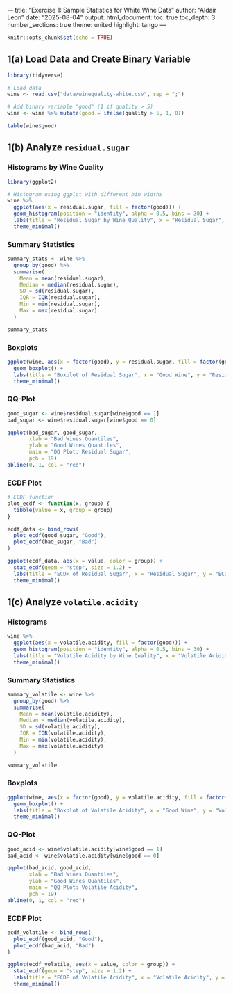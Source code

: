 \---
title: "Exercise 1: Sample Statistics for White Wine Data"
author: "Aldair Leon"
date: "2025-08-04"
output:
  html_document:
    toc: true
    toc_depth: 3
    number_sections: true
    theme: united
    highlight: tango
---

```r
knitr::opts_chunk$set(echo = TRUE)
```

## 1(a) Load Data and Create Binary Variable

```r
library(tidyverse)

# Load data
wine <- read.csv("data/winequality-white.csv", sep = ";")

# Add binary variable "good" (1 if quality > 5)
wine <- wine %>% mutate(good = ifelse(quality > 5, 1, 0))

table(wine$good)
```

## 1(b) Analyze `residual.sugar`

### Histograms by Wine Quality

```r
library(ggplot2)

# Histogram using ggplot with different bin widths
wine %>%
  ggplot(aes(x = residual.sugar, fill = factor(good))) +
  geom_histogram(position = "identity", alpha = 0.5, bins = 30) +
  labs(title = "Residual Sugar by Wine Quality", x = "Residual Sugar", fill = "Good Wine") +
  theme_minimal()
```

### Summary Statistics

```r
summary_stats <- wine %>%
  group_by(good) %>%
  summarise(
    Mean = mean(residual.sugar),
    Median = median(residual.sugar),
    SD = sd(residual.sugar),
    IQR = IQR(residual.sugar),
    Min = min(residual.sugar),
    Max = max(residual.sugar)
  )

summary_stats
```

### Boxplots

```r
ggplot(wine, aes(x = factor(good), y = residual.sugar, fill = factor(good))) +
  geom_boxplot() +
  labs(title = "Boxplot of Residual Sugar", x = "Good Wine", y = "Residual Sugar") +
  theme_minimal()
```

### QQ-Plot

```r
good_sugar <- wine$residual.sugar[wine$good == 1]
bad_sugar <- wine$residual.sugar[wine$good == 0]

qqplot(bad_sugar, good_sugar,
       xlab = "Bad Wines Quantiles",
       ylab = "Good Wines Quantiles",
       main = "QQ Plot: Residual Sugar",
       pch = 19)
abline(0, 1, col = "red")
```

### ECDF Plot

```r
# ECDF function
plot_ecdf <- function(x, group) {
  tibble(value = x, group = group)
}

ecdf_data <- bind_rows(
  plot_ecdf(good_sugar, "Good"),
  plot_ecdf(bad_sugar, "Bad")
)

ggplot(ecdf_data, aes(x = value, color = group)) +
  stat_ecdf(geom = "step", size = 1.2) +
  labs(title = "ECDF of Residual Sugar", x = "Residual Sugar", y = "ECDF") +
  theme_minimal()
```

## 1(c) Analyze `volatile.acidity`

### Histograms

```r
wine %>%
  ggplot(aes(x = volatile.acidity, fill = factor(good))) +
  geom_histogram(position = "identity", alpha = 0.5, bins = 30) +
  labs(title = "Volatile Acidity by Wine Quality", x = "Volatile Acidity", fill = "Good Wine") +
  theme_minimal()
```

### Summary Statistics

```r
summary_volatile <- wine %>%
  group_by(good) %>%
  summarise(
    Mean = mean(volatile.acidity),
    Median = median(volatile.acidity),
    SD = sd(volatile.acidity),
    IQR = IQR(volatile.acidity),
    Min = min(volatile.acidity),
    Max = max(volatile.acidity)
  )

summary_volatile
```

### Boxplots

```r
ggplot(wine, aes(x = factor(good), y = volatile.acidity, fill = factor(good))) +
  geom_boxplot() +
  labs(title = "Boxplot of Volatile Acidity", x = "Good Wine", y = "Volatile Acidity") +
  theme_minimal()
```

### QQ-Plot

```r
good_acid <- wine$volatile.acidity[wine$good == 1]
bad_acid <- wine$volatile.acidity[wine$good == 0]

qqplot(bad_acid, good_acid,
       xlab = "Bad Wines Quantiles",
       ylab = "Good Wines Quantiles",
       main = "QQ Plot: Volatile Acidity",
       pch = 19)
abline(0, 1, col = "red")
```

### ECDF Plot

```r
ecdf_volatile <- bind_rows(
  plot_ecdf(good_acid, "Good"),
  plot_ecdf(bad_acid, "Bad")
)

ggplot(ecdf_volatile, aes(x = value, color = group)) +
  stat_ecdf(geom = "step", size = 1.2) +
  labs(title = "ECDF of Volatile Acidity", x = "Volatile Acidity", y = "ECDF") +
  theme_minimal()
```